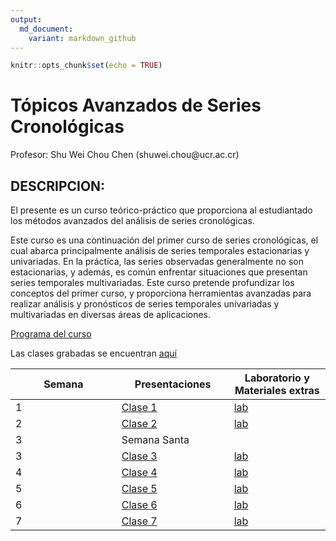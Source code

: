 ```yaml
---
output:
  md_document:
    variant: markdown_github
---
```


```r
knitr::opts_chunk$set(echo = TRUE)
```

# Tópicos Avanzados de Series Cronológicas

Profesor: Shu Wei Chou Chen (shuwei.chou@ucr.ac.cr)

## DESCRIPCION:

El presente es un curso teórico-práctico que proporciona al estudiantado los métodos avanzados del análisis de series cronológicas.

Este curso es una continuación del primer curso de series cronológicas, el cual abarca principalmente análisis de series temporales estacionarias y univariadas. En la práctica, las series observadas generalmente no son estacionarias, y además, es común enfrentar situaciones que presentan series temporales multivariadas. Este curso pretende profundizar los conceptos del primer curso, y proporciona herramientas avanzadas para realizar análisis y pronósticos de series temporales univariadas y multivariadas en diversas áreas de aplicaciones.

[Programa del curso](https://shuwei325.github.io/SP2600-I22/SP2600-programa.pdf)

Las clases grabadas se encuentran [aquí](https://youtube.com/playlist?list=PL81c0Y-B3uz1Vf_SsNyqssyX6QAhphXFB) 

Semana        | Presentaciones | Laboratorio y Materiales extras
------------- | -------------- | ------------
1             | [Clase 1](https://shuwei325.github.io/SP2600-I22/clase01.html)|[lab](https://shuwei325.github.io/SP2600-I22/lab01.R)
2             | [Clase 2](https://shuwei325.github.io/SP2600-I22/clase02.html)|[lab](https://shuwei325.github.io/SP2600-I22/lab02.R)  
3             | Semana Santa   |
3             | [Clase 3](https://shuwei325.github.io/SP2600-I22/clase03.html)|[lab](https://shuwei325.github.io/SP2600-I22/lab03.R)  
4             | [Clase 4](https://shuwei325.github.io/SP2600-I22/clase04.html)|[lab](https://shuwei325.github.io/SP2600-I22/lab04.R)  
5             | [Clase 5](https://shuwei325.github.io/SP2600-I22/clase05.html)|[lab](https://shuwei325.github.io/SP2600-I22/lab05.R)  
6             | [Clase 6](https://shuwei325.github.io/SP2600-I22/clase06.html)|[lab](https://shuwei325.github.io/SP2600-I22/lab06.rar)  
7             | [Clase 7](https://shuwei325.github.io/SP2600-I22/clase07.html)|[lab](https://shuwei325.github.io/SP2600-I22/lab07.R)  







